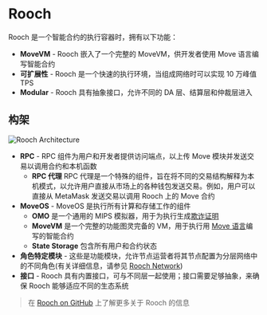 # Rooch

Rooch 是一个智能合约的执行容器时，拥有以下功能：

- **MoveVM** - Rooch 嵌入了一个完整的 MoveVM，供开发者使用 Move 语言编写智能合约
- **可扩展性** - Rooch 是一个快速的执行环境，当组成网络时可以实现 10 万峰值 TPS
- **Modular** - Rooch 具有抽象接口，允许不同的 DA 层、结算层和仲裁层进入

## 构架


<Image
  src="/docs/rooch-architecture.png"
  alt="Rooch Architecture"
  width={600}
  height={600}
  className="mx-auto my-2"
/>

- **RPC** - RPC 组件为用户和开发者提供访问端点，以上传 Move 模块并发送交易以调用合约和本机函数
  - **RPC 代理** RPC 代理是一个特殊的组件，旨在将不同的交易结构解释为本机模式，以允许用户直接从市场上的各种钱包发送交易。例如，用户可以直接从 MetaMask 发送交易以调用 Rooch 上的 Move 合约
- **MoveOS** - MoveOS 是执行所有计算和存储工作的组件
  - **OMO** 是一个通用的 MIPS 模拟器，用于为执行生成[欺诈证明](/docs/tech-highlights/fraud-proof)
  - **MoveVM** 是一个完整的功能图灵完备的 VM，用于执行用 [Move 语言](/docs/tech-highlights/move-language)编写的智能合约
  - **State Storage** 包含所有用户和合约状态
- **角色特定模块** - 这些是功能模块，允许节点运营者将其节点配置为分层网络中的不同角色(有关详细信息，请参见 [Rooch Network](/docs/rooch-network))
- **接口** - Rooch 具有内置接口，可与不同层一起使用；接口需要足够抽象，来确保 Rooch 能够适应不同的生态系统

> 在 [Rooch on GitHub](https://github.com/rooch-network/rooch) 上了解更多关于 Rooch 的信息
